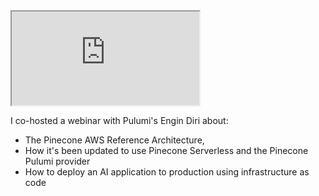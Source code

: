 


<iframe 
  className="youtube-video"
  src="https://www.youtube.com/embed/D0cOJNf0pCQ"
  title="YouTube video player" 
  allow="fullscreen;">
</iframe>

I co-hosted a webinar with Pulumi's Engin Diri about: 
* The Pinecone AWS Reference Architecture, 
* How it's been updated to use Pinecone Serverless and the Pinecone Pulumi provider
* How to deploy an AI application to production using infrastructure as code

